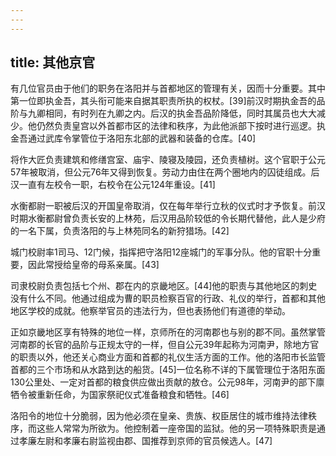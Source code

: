```yaml
---
---
---
```

title: 其他京官
---



有几位官员由于他们的职务在洛阳并与首都地区的管理有关，因而十分重要。其中第一位即执金吾，其头衔可能来自据其职责所执的权杖。[39]前汉时期执金吾的品阶与九卿相同，有时列在九卿之内。后汉的执金吾品阶降低，同时其属员也大大减少。他仍然负责皇宫以外首都市区的法律和秩序，为此他派部下按时进行巡逻。执金吾通过武库令掌管位于洛阳东北部的武器和装备的仓库。[40]

将作大匠负责建筑和修缮宫室、庙宇、陵寝及陵园，还负责植树。这个官职于公元57年被取消，但公元76年又得到恢复。劳动力由住在两个圈地内的囚徒组成。后汉一直有左校令一职，右校令在公元124年重设。[41]

水衡都尉一职被后汉的开国皇帝取消，仅在每年举行立秋的仪式时才予恢复。前汉时期水衡都尉曾负责长安的上林苑，后汉用品阶较低的令长期代替他，此人是少府的一名下属，负责洛阳的与上林苑同名的新狩猎场。[42]

城门校尉率1司马、12门候，指挥把守洛阳12座城门的军事分队。他的官职十分重要，因此常授给皇帝的母系亲属。[43]

司隶校尉负责包括七个州、郡在内的京畿地区。[44]他的职责与其他地区的刺史没有什么不同。他通过组成为曹的职员检察百官的行政、礼仪的举行，首都和其他地区学校的成就。他察举官员的违法行为，但也表扬他们有道德的举动。

正如京畿地区享有特殊的地位一样，京师所在的河南郡也与别的郡不同。虽然掌管河南郡的长官的品阶与正规太守的一样，但自公元39年起称为河南尹，除地方官的职责以外，他还关心商业方面和首都的礼仪生活方面的工作。他的洛阳市长监管首都的三个市场和从水路到达的船货。[45]一位名称不详的下属管理位于洛阳东面130公里处、一定对首都的粮食供应做出贡献的敖仓。公元98年，河南尹的部下廪牺令被重新任命，为国家祭祀仪式准备粮食和牺牲。[46]

洛阳令的地位十分脆弱，因为他必须在皇亲、贵族、权臣居住的城市维持法律秩序，而这些人常常为所欲为。他控制着一座帝国的监狱。他的另一项特殊职责是通过孝廉左尉和孝廉右尉监视由郡、国推荐到京师的官员候选人。[47]
